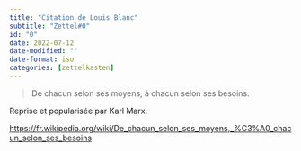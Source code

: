 ```yaml
---
title: "Citation de Louis Blanc"
subtitle: "Zettel#0"
id: "0"
date: 2022-07-12
date-modified: ""
date-format: iso
categories: [zettelkasten]
---
```

> De chacun selon ses moyens, à chacun selon ses besoins.

Reprise et popularisée par Karl Marx.

<https://fr.wikipedia.org/wiki/De_chacun_selon_ses_moyens,_%C3%A0_chacun_selon_ses_besoins>
